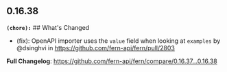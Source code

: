 ## 0.16.38
**`(chore):`** ## What's Changed
* (fix): OpenAPI importer uses the `value` field when looking at `examples` by @dsinghvi in https://github.com/fern-api/fern/pull/2803


**Full Changelog**: https://github.com/fern-api/fern/compare/0.16.37...0.16.38

